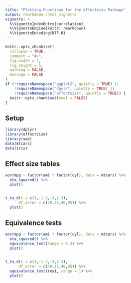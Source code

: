 ```yaml
---
title: "Plotting Functions for the effectsize Package"
output: rmarkdown::html_vignette
vignette: >
  %\VignetteIndexEntry{correlation}
  %\VignetteEngine{knitr::rmarkdown}
  %\VignetteEncoding{UTF-8}
---
```


```r
knitr::opts_chunk$set(
  collapse = TRUE,
  comment = "#>",
  fig.width = 7, 
  fig.height = 5,
  warning = FALSE,
  message = FALSE
)
if (!requireNamespace("ggplot2", quietly = TRUE) ||
    !requireNamespace("dpylr", quietly = TRUE) ||
    !requireNamespace("effectsize", quietly = TRUE)) {
  knitr::opts_chunk$set(eval = FALSE)
}
```

## Setup

```r
library(dplyr)
library(effectsize)
library(see)
data(mtcars)
data(iris)
```

## Effect size tables

```r
aov(mpg ~ factor(am) * factor(cyl), data = mtcars) %>% 
  eta_squared() %>% 
  plot()


t_to_d(t = c(1,-1.3,-3,2.3), 
      df_error = c(40,35,40,85)) %>% 
  plot()
```



## Equivalence tests

```r
aov(mpg ~ factor(am) * factor(cyl), data = mtcars) %>% 
  eta_squared() %>% 
  equivalence_test(range = 0.3) %>% 
  plot()


t_to_d(t = c(1,-1.3,-3,2.3), 
      df_error = c(40,35,40,85)) %>% 
  equivalence_test(res1, range = 1) %>% 
  plot()
```

